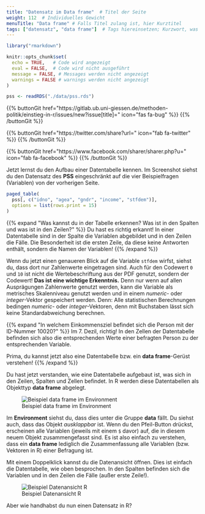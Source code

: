 ```yaml
---
title: "Datensatz im Data frame"  # Titel der Seite
weight: 112  # Individuelles Gewicht 
menuTitle: "Data frame" # Falls Titel zulang ist, hier Kurztitel
tags: ["datensatz", "data frame"]  # Tags hiereinsetzen; Kurzwort, was auf der Seite passsiert
---
```


```r
library("rmarkdown")

knitr::opts_chunk$set(
  echo = TRUE,   # Code wird angezeigt
  eval = FALSE,  # Code wird nicht ausgeführt
  message = FALSE, # Messages werden nicht angezeigt
  warnings = FALSE # warnings werden nicht angezeigt
)

pss <- readRDS("./data/pss.rds")   
```

{{% buttonGit href=\"https\:\/\/gitlab.ub.uni-giessen.de\/methoden-politik\/einstieg-in-r\/issues\/new?issue[title]=\" icon=\"fas fa-bug\" %}} {{% /buttonGit %}} 

{{% buttonGit href=\"https\:\/\/twitter.com\/share?url=\" icon=\"fab fa-twitter\" %}} {{% /buttonGit %}}

{{% buttonGit href=\"https\:\/\/www.facebook.com\/sharer\/sharer.php?u=\" icon=\"fab fa-facebook\" %}} {{% /buttonGit %}}

Jetzt lernst du den Aufbau einer Datentabelle kennen. Im Screenshot siehst du den Datensatz des **PSS** eingeschränkt auf die vier Beispielfragen (Variablen) von der vorherigen Seite. 

```r
paged_table(
  pss[, c("idno", "agea", "gndr", "income", "stfdem")],
  options = list(rows.print = 15)
)
```

{{% expand \"Was kannst du in der Tabelle erkennen? Was ist in den Spalten und was ist in den Zeilen?\" %}}
Du hast es richtig erkannt! In einer Datentabelle sind in der Spalte die Variablen abgebildet und in den Zeilen die Fälle. Die Besonderheit ist die ersten Zeile, da diese keine Antworten enthält, sondern die Namen der Variablen!
{{% /expand %}}

Wenn du jetzt einen genaueren Blick auf die Variable `stfdem` wirfst, siehst du, dass dort nur Zahlenwerte eingetragen sind. Auch für den Codewert `0` und `10` ist nicht die Wertebeschriftung aus der PDF genutzt, sondern der Codewert! **Das ist eine wichtige Erkenntnis.** Denn nur wenn auf allen Ausprägungen Zahlenwerte genutzt werden, kann die Variable als metrisches Skalenniveau genutzt werden und in einem *numeric*- oder *integer*-Vektor gespeichert werden. Denn: Alle statistischen Berechnungen bedingen *numeric*- oder *integer*-Vektoren, denn mit Buchstaben lässt sich keine Standardabweichung berechnen. 


{{% expand \"In welchem Einkommensziel befindet sich die Person mit der ID-Nummer 10020?\" %}}
Im 7. Dezil, richtig! In den Zellen der Datentabelle befinden sich also die entsprechenden Werte einer befragten Person zu der entsprechenden Variable. 

Prima, du kannst jetzt also eine Datentabelle bzw. ein **data frame**-Gerüst verstehen!
{{% /expand %}}

Du hast jetzt verstanden, wie eine Datentabelle aufgebaut ist, was sich in den Zeilen, Spalten und Zellen befindet. In R werden diese Datentabellen als Objekttyp **data frame** abgelegt. 

![Beispiel data frame im Environment](../img/df1.png)

Im **Environment** siehst du, dass dies unter die Gruppe **data** fällt. Du siehst auch, dass das Objekt *ausklappbar* ist. Wenn du den Pfeil-Button drückst, erscheinen alle Variablen (jeweils mit einem `$` davor) auf, die in diesem neuem Objekt zusammengefasst sind. Es ist also einfach zu verstehen, dass ein **data frame** lediglich die Zusammenfassung alle Variablen (bzw. Vektoren in R) einer Befragung ist. 

Mit einem Doppelklick kannst du die Datenansicht öffnen. Dies ist einfach die Datentabelle, wie oben besprochen. In den Spalten befinden sich die Variablen und in den Zeilen die Fälle (außer erste Zeile!).

![Beispiel Datenansicht R](../img/df3.png)

Aber wie handhabst du nun einen Datensatz in R?